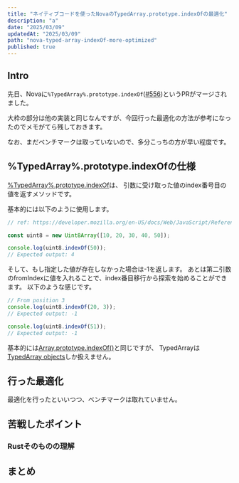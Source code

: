 ```yaml
---
title: "ネイティブコードを使ったNovaのTypedArray.prototype.indexOfの最適化"
description: "a"
date: "2025/03/09"
updatedAt: "2025/03/09"
path: "nova-typed-array-indexOf-more-optimized"
published: true
---
```


## Intro

先日、Novaに`%TypedArray%.prototype.indexOf`([#556](https://github.com/trynova/nova/pull/556))というPRがマージされました。

大枠の部分は他の実装と同じなんですが、今回行った最適化の方法が参考になったのでメモがてら残しておきます。

なお、まだベンチマークは取っていないので、多分こっちの方が早い程度です。

## %TypedArray%.prototype.indexOfの仕様

[%TypedArray%.prototype.indexOf](https://tc39.es/ecma262/multipage/indexed-collections.html#sec-%typedarray%.prototype.indexof)は、
引数に受け取った値のindex番号目の値を返すメソッドです。

基本的には以下のように使用します。

```ts
// ref: https://developer.mozilla.org/en-US/docs/Web/JavaScript/Reference/Global_Objects/TypedArray/indexOf#try_it

const uint8 = new Uint8Array([10, 20, 30, 40, 50]);

console.log(uint8.indexOf(50));
// Expected output: 4
```

そして、もし指定した値が存在しなかった場合は-1を返します。
あとは第二引数のfromIndexに値を入れることで、index番目移行から探索を始めることができます。
以下のような感じです。

```ts
// From position 3
console.log(uint8.indexOf(20, 3));
// Expected output: -1

console.log(uint8.indexOf(51));
// Expected output: -1
```

基本的には[Array.prototype.indexOf()](https://developer.mozilla.org/en-US/docs/Web/JavaScript/Reference/Global_Objects/Array/indexOf)と同じですが、
TypedArrayは[TypedArray objects](https://developer.mozilla.org/en-US/docs/Web/JavaScript/Reference/Global_Objects/TypedArray#typedarray_objects)しか扱えません。

## 行った最適化

最適化を行ったといいつつ、ベンチマークは取れていません。

## 苦戦したポイント

### Rustそのものの理解

### 

## まとめ